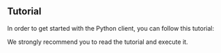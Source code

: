 ## Tutorial

In order to get started with the Python client, you can follow this tutorial:

<DownloadClientButton
    href="/api/tutorials/python" filename="python_tutorial.py" />

We strongly recommend you to read the tutorial and execute it.
